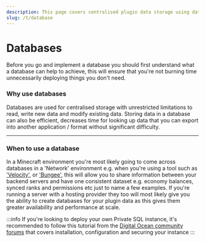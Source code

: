 ```yaml
---
description: This page covers centralised plugin data storage using databases.
slug: /t/database
---
```


# Databases

Before you go and implement a database you should first understand what a database can help to achieve, this will ensure that you're not burning time unnecessarily deploying things you don't need.

### Why use databases

Databases are used for centralised storage with unrestricted limitations to read, write new data and modify existing data. Storing data in a database can also be efficient, decreases time for looking up data that you can export into another application / format without significant difficulty.

---

### When to use a database

In a Minecraft environment you're most likely going to come across databases in a 'Network' environment e.g. when you're using a tool such as ['Velocity'](/t/server-software#velocity), or ['Bungee'](/t/server-software#bungeecord), this will allow you to share information between your backend servers and have one consistent dataset e.g. economy balances, synced ranks and permissions etc just to name a few examples. 
If you're running a server with a hosting provider they too will most likely give you the ability to create databases for your plugin data as this gives them greater availability and performance at scale.

:::info 
If you're looking to deploy your own Private SQL instance, it's recommended to follow this tutorial from the [Digital Ocean community forums](https://www.digitalocean.com/community/tutorials/how-to-install-mysql-on-ubuntu-22-04) that covers installation, configuration and securing your instance 
:::